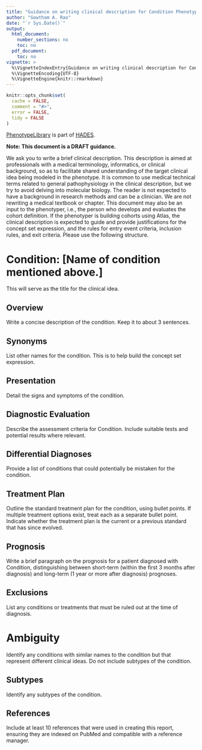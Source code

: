 ```yaml
---
title: "Guidance on writing clinical description for Condition Phenotypes"
author: "Gowtham A. Rao"
date: "`r Sys.Date()`"
output:
  html_document:
    number_sections: no
    toc: no  
  pdf_document: 
    toc: no     
vignette: >
  %\VignetteIndexEntry{Guidance on writing clinical description for Condition Phenotypes}
  %\VignetteEncoding{UTF-8}    
  %\VignetteEngine{knitr::rmarkdown}
---
```


```r
knitr::opts_chunk$set(
  cache = FALSE,
  comment = "#>",
  error = FALSE,
  tidy = FALSE
)
```

[PhenotypeLibrary](https://github.com/OHDSI/PhenotypeLibrary) is part of [HADES](https://ohdsi.github.io/Hades/).

**Note: This document is a DRAFT guidance.**

We ask you to write a brief clinical description. This description is aimed at professionals with a medical terminology, informatics, or clinical background, so as to facilitate shared understanding of the target clinical idea being modeled in the phenotype. It is common to use medical technical terms related to general pathophysiology in the clinical description, but we try to avoid delving into molecular biology. The reader is not expected to have a background in research methods and can be a clinician. We are not rewriting a medical textbook or chapter. This document may also be an input to the phenotyper, i.e., the person who develops and evaluates the cohort definition. If the phenotyper is building cohorts using Atlas, the clinical description is expected to guide and provide justifications for the concept set expression, and the rules for entry event criteria, inclusion rules, and exit criteria. Please use the following structure.

# Condition: [Name of condition mentioned above.]
This will serve as the title for the clinical idea.

## Overview
Write a concise description of the condition. Keep it to about 3 sentences.

## Synonyms
List other names for the condition. 
This is to help build the concept set expression.

## Presentation
Detail the signs and symptoms of the condition.

## Diagnostic Evaluation
Describe the assessment criteria for Condition. Include suitable tests and potential results where relevant.

## Differential Diagnoses
Provide a list of conditions that could potentially be mistaken for the condition.

## Treatment Plan
Outline the standard treatment plan for the condition, using bullet points. If multiple treatment options exist, treat each as a separate bullet point. Indicate whether the treatment plan is the current or a previous standard that has since evolved.


## Prognosis
Write a brief paragraph on the prognosis for a patient diagnosed with Condition, distinguishing between short-term (within the first 3 months after diagnosis) and long-term (1 year or more after diagnosis) prognoses.

## Exclusions
List any conditions or treatments that must be ruled out at the time of diagnosis.

# Ambiguity
Identify any conditions with similar names to the condition but that represent different clinical ideas. Do not include subtypes of the condition.

## Subtypes
Identify any subtypes of the condition.

## References
Include at least 10 references that were used in creating this report, ensuring they are indexed on PubMed and compatible with a reference manager.


